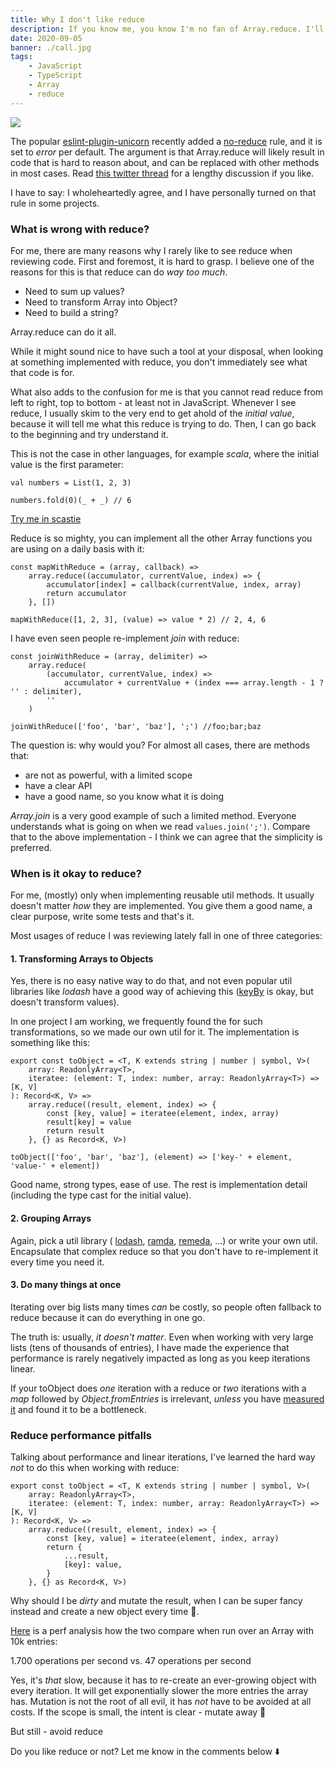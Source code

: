 ```yaml
---
title: Why I don't like reduce
description: If you know me, you know I'm no fan of Array.reduce. I'll explain why in detail in this post.
date: 2020-09-05
banner: ./call.jpg
tags:
    - JavaScript
    - TypeScript
    - Array
    - reduce
---
```



<img src="./swiss-knife.png" />

The popular [eslint-plugin-unicorn](https://github.com/sindresorhus/eslint-plugin-unicorn) recently added a
[no-reduce](https://github.com/sindresorhus/eslint-plugin-unicorn/blob/master/docs/rules/no-reduce.md) rule, and it is set to _error_ per default.
The argument is that Array.reduce will likely result in code that is hard to reason about, and can be replaced with other methods in most cases.
Read [this twitter thread](https://twitter.com/jaffathecake/status/1213077702300852224) for a lengthy discussion if you like.

I have to say: I wholeheartedly agree, and I have personally turned on that rule in some projects.

### What is wrong with reduce?

For me, there are many reasons why I rarely like to see reduce when reviewing code.
First and foremost, it is hard to grasp.
I believe one of the reasons for this is that reduce can do _way too much_.

-   Need to sum up values?
-   Need to transform Array into Object?
-   Need to build a string?

Array.reduce can do it all.

While it might sound nice to have such a tool at your disposal, when looking at something implemented with reduce,
you don't immediately see what that code is for.

What also adds to the confusion for me is that you cannot read reduce from left to right, top to bottom - at least not in JavaScript.
Whenever I see reduce, I usually skim to the very end to get ahold of the _initial value_, because it will tell me what this reduce is trying to do.
Then, I can go back to the beginning and try understand it.

This is not the case in other languages, for example _scala_, where the initial value is the first parameter:

```java:title=sum-a-list
val numbers = List(1, 2, 3)

numbers.fold(0)(_ + _) // 6
```

[Try me in scastie](https://scastie.scala-lang.org/UShgOD5BRd6ymtKr7VliUQ)

Reduce is so mighty, you can implement all the other Array functions you are using on a daily basis with it:

```js:title=map-with-reduce
const mapWithReduce = (array, callback) =>
    array.reduce((accumulator, currentValue, index) => {
        accumulator[index] = callback(currentValue, index, array)
        return accumulator
    }, [])

mapWithReduce([1, 2, 3], (value) => value * 2) // 2, 4, 6
```

I have even seen people re-implement _join_ with reduce:

```js:title=join-with-reduce
const joinWithReduce = (array, delimiter) =>
    array.reduce(
        (accumulator, currentValue, index) =>
            accumulator + currentValue + (index === array.length - 1 ? '' : delimiter),
        ''
    )

joinWithReduce(['foo', 'bar', 'baz'], ';') //foo;bar;baz
```

The question is: why would you? For almost all cases, there are methods that:

-   are not as powerful, with a limited scope
-   have a clear API
-   have a good name, so you know what it is doing

_Array.join_ is a very good example of such a limited method.
Everyone understands what is going on when we read `values.join(';')`. Compare that to the above implementation - I think we can agree that the simplicity is preferred.

### When is it okay to reduce?

For me, (mostly) only when implementing reusable util methods.
It usually doesn't matter _how_ they are implemented.
You give them a good name, a clear purpose, write some tests and that's it.

Most usages of reduce I was reviewing lately fall in one of three categories:

#### 1. Transforming Arrays to Objects

Yes, there is no easy native way to do that, and not even popular util libraries like _lodash_ have a good way of achieving this
([keyBy](https://lodash.com/docs/4.17.15#keyBy) is okay, but doesn't transform values).

In one project I am working, we frequently found the for such transformations, so we made our own util for it.
The implementation is something like this:

```ts:title=to-object
export const toObject = <T, K extends string | number | symbol, V>(
    array: ReadonlyArray<T>,
    iteratee: (element: T, index: number, array: ReadonlyArray<T>) => [K, V]
): Record<K, V> =>
    array.reduce((result, element, index) => {
        const [key, value] = iteratee(element, index, array)
        result[key] = value
        return result
    }, {} as Record<K, V>)

toObject(['foo', 'bar', 'baz'], (element) => ['key-' + element, 'value-' + element])
```

Good name, strong types, ease of use. The rest is implementation detail (including the type cast for the initial value).

#### 2. Grouping Arrays

Again, pick a util library (
[lodash](https://lodash.com/docs/4.17.15#groupBy),
[ramda](https://ramdajs.com/docs/#groupBy),
[remeda](https://remedajs.com/docs#groupBy), ...)
or write your own util. Encapsulate that complex reduce so that you don't have to re-implement it every time you need it.

#### 3. Do many things at once

Iterating over big lists many times _can_ be costly, so people often fallback to reduce because it can do everything in one go.

The truth is: usually, _it doesn't matter_.
Even when working with very large lists (tens of thousands of entries),
I have made the experience that performance is rarely negatively impacted as long as you keep iterations linear.

If your toObject does _one_ iteration with a reduce or _two_ iterations with a _map_ followed by _Object.fromEntries_ is irrelevant,
_unless_ you have [measured it](https://cdb.reacttraining.com/react-inline-functions-and-performance-bdff784f5578)
and found it to be a bottleneck.

### Reduce performance pitfalls

Talking about performance and linear iterations, I've learned the hard way _not_ to do this when working with reduce:

```ts:title=immutability-🎉 {7-10}
export const toObject = <T, K extends string | number | symbol, V>(
    array: ReadonlyArray<T>,
    iteratee: (element: T, index: number, array: ReadonlyArray<T>) => [K, V]
): Record<K, V> =>
    array.reduce((result, element, index) => {
        const [key, value] = iteratee(element, index, array)
        return {
            ...result,
            [key]: value,
        }
    }, {} as Record<K, V>)
```

Why should I be _dirty_ and mutate the result, when I can be super fancy instead and create a new object every time 🤦‍.

[Here](https://jsbench.me/svkevt492x/1) is a perf analysis how the two compare when run over an Array with 10k entries:

1.700 operations per second vs. 47 operations per second

Yes, it's _that_ slow, because it has to re-create an ever-growing object with every iteration.
It will get exponentially slower the more entries the array has.
Mutation is not the root of all evil, it has _not_ have to be avoided at all costs.
If the scope is small, the intent is clear - mutate away 🚀

But still - avoid reduce

<Comments>Do you like reduce or not? Let me know in the comments below ⬇️</Comments>

